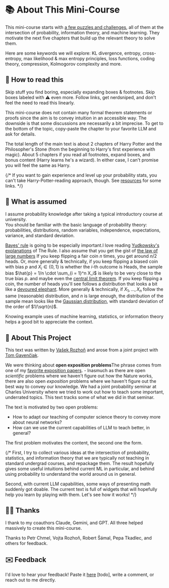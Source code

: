# 📚 About This Mini-Course <a id="what-this-course-covers"></a>

This mini-course starts with [a few puzzles and challenges](00-riddles), all of them at the intersection of probability, information theory, and machine learning. They motivate the next five chapters that build up the relevant theory to solve them. 

Here are some keywords we will explore: KL divergence, entropy, cross-entropy, max likelihood & max entropy principles, loss functions, coding theory, compression, Kolmogorov complexity and more. 

## 📖 How to read this

Skip stuff you find boring, especially expanding boxes & footnotes. Skip boxes labeled with ⚠️ even more. Follow links, get nerdsniped, and don't feel the need to read this linearly. 

This mini-course does not contain many formal theorem statements or proofs since the aim is to convey intuition in an accessible way. The downside is that some discussions are necessarily a bit imprecise. To get to the bottom of the topic, copy-paste the chapter to your favorite LLM and ask for details. 

The total length of the main text is about 2 chapters of Harry Potter and the Philosopher's Stone (from the beginning to Harry's first experience with magic). About 5 chapters if you read all footnotes, expand boxes, and bonus content (Harry learns he's a wizard). In either case, I can't promise you will feel the same as Harry.  


{/*
If you want to gain experience and level up your probability stats, you can't take Harry-Potter-reading approach, though. 
See [resources](resources) for some links. 
*/}

## 🧠 What is assumed <a id="what-we-assume"></a>

I assume probability knowledge after taking a typical introductory course at university.  
You should be familiar with the basic language of probability theory: probabilities, distributions, random variables, independence, expectations, variance, and standard deviation. 

[Bayes' rule](https://www.lesswrong.com/w/bayes-rule) is going to be especially important.<Footnote>I love reading [Yudkowsky's](https://www.lesswrong.com/w/bayes-rule) [explanations](https://www.lesswrong.com/w/test-2) of The Rule. </Footnote>
I also assume that you get the gist of [the law of large numbers](https://en.wikipedia.org/wiki/Law_of_large_numbers) <Footnote>If you keep flipping a fair coin $n$ times, you get around $n/2$ heads. Or, more generally & technically, if you keep flipping a biased coin with bias $p$ and $X_i \in \{0,1\}$ is whether the $i$-th outcome is Heads, the sample bias $\hat{p} = 1/n \cdot \sum_{i = 1}^n X_i$ is likely to be very close to the true bias $p$. </Footnote> and maybe even the [central limit theorem](https://en.wikipedia.org/wiki/Central_limit_theorem). <Footnote>If you keep flipping a coin, the number of heads you'll see follows a distribution that looks a bit like a [devoured elephant](https://www.amazon.com/KIUB-Postcard-Little-elephant-10x15cm/dp/B0CKSVVWDL). More generally & technically, if $X_1, \dots, X_n$ follow the same (reasonable) distribution, and $n$ is large enough, the distribution of the sample mean looks like the [Gaussian distribution](https://en.wikipedia.org/wiki/Normal_distribution), with standard deviation of the order of $1/\sqrt{n}$. </Footnote>

Knowing example uses of machine learning, statistics, or information theory helps a good bit to appreciate the context.


## 🎯 About This Project

This text was written by <a href="https://vaclavrozhon.github.io/">Vašek Rozhoň</a> and arose from a joint project with <a href="https://gavento.cz/">Tom Gavenčiak</a>. 

We were thinking about __open exposition problems__<Footnote>The phrase comes from one of my [favorite exposition papers](https://timothychow.net/forcing.pdf). </Footnote> - Inasmuch as there are open _scientific_ problems where we haven't figure out how the Nature works, there are also open _exposition_ problems where we haven't figure out the best way to convey our knowledge. We had a joint probability seminar at Charles University where we tried to work out how to teach some important, underrated topics. This text tracks some of what we did in that seminar. 

The text is motivated by two open problems:

- How to adapt our teaching of computer science theory to convey more about neural networks? 
- How can we use the current capabilities of LLM to teach better, in general? 

The first problem motivates the content, the second one the form. 

{/*
First, I try to collect various ideas at the intersection of probability, statistics, and information theory that we are typically not teaching in standard undergrad courses, and repackage them. The result hopefully gives some useful intuitions behind current ML in particular, and behind using probability to understand the world around us in general. 

Second, with current LLM capabilities, some ways of presenting math suddenly got doable. The current text is full of widgets that will hopefully help you learn by playing with them. Let's see how it works! 
*/}

## 🤖👥 Thanks

I thank to my coauthors Claude, Gemini, and GPT. All three helped massively to create this mini-course. 

Thanks to Petr Chmel, Vojta Rozhoň, Robert Šámal, Pepa Tkadlec, and others for feedback. 


## ✉️ Feedback

I'd love to hear your feedback! Paste it [here](https://forms.gle/YourFormID) [todo], write a comment, or reach out to me directly. 
